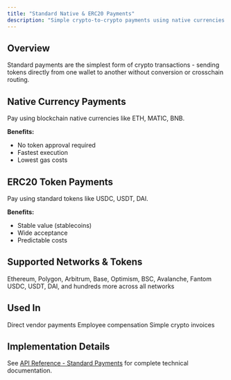 ```yaml
---
title: "Standard Native & ERC20 Payments"
description: "Simple crypto-to-crypto payments using native currencies and ERC20 tokens"
---
```


## Overview

Standard payments are the simplest form of crypto transactions - sending tokens directly from one wallet to another without conversion or crosschain routing.

## Native Currency Payments

Pay using blockchain native currencies like ETH, MATIC, BNB.

**Benefits:**
- No token approval required
- Fastest execution
- Lowest gas costs

## ERC20 Token Payments

Pay using standard tokens like USDC, USDT, DAI.

**Benefits:** 
- Stable value (stablecoins)
- Wide acceptance
- Predictable costs

## Supported Networks & Tokens

<CardGroup cols={2}>
  <Card title="Production Networks" icon="globe">
    Ethereum, Polygon, Arbitrum, Base, Optimism, BSC, Avalanche, Fantom
  </Card>
  
  <Card title="500+ Tokens" icon="coins">
    USDC, USDT, DAI, and hundreds more across all networks
  </Card>
</CardGroup>

## Used In

<CardGroup cols={3}>
  <Card title="Payouts" href="/use-cases/payouts">
    Direct vendor payments
  </Card>
  
  <Card title="Payroll" href="/use-cases/payroll">
    Employee compensation
  </Card>
  
  <Card title="Invoicing" href="/use-cases/invoicing">
    Simple crypto invoices
  </Card>
</CardGroup>

## Implementation Details

See [API Reference - Standard Payments](/api-reference/standard-payments) for complete technical documentation.